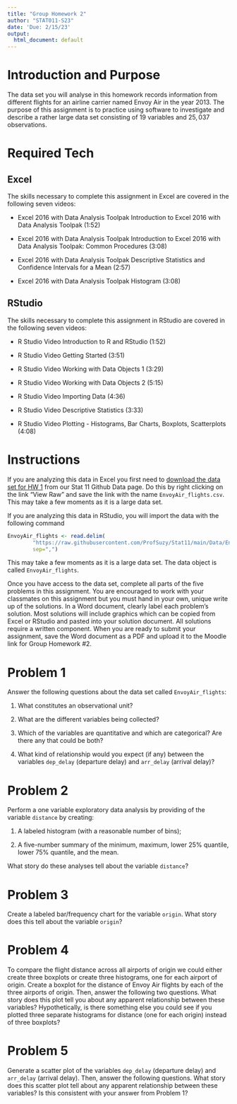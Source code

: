 ```yaml
---
title: "Group Homework 2"
author: "STAT011-S23"
date: 'Due: 2/15/23'
output:
  html_document: default
---
```


# Introduction and Purpose 

The data set you will analyse in this homework records information from different flights for an airline carrier named Envoy Air in the year 2013. The purpose of this assignment is to practice using software to investigate and describe a rather large data set consisting of $19$ variables and $25,037$ observations. 


# Required Tech 

## Excel 

The skills necessary to complete this assignment in Excel are covered in the following seven videos:

* Excel 2016 with Data Analysis Toolpak Introduction to Excel 2016 with Data Analysis Toolpak (1:52)

* Excel 2016 with Data Analysis Toolpak Introduction to Excel 2016 with Data Analysis Toolpak: Common Procedures (3:08)

* Excel 2016 with Data Analysis Toolpak Descriptive Statistics and Confidence Intervals for a Mean (2:57)

* Excel 2016 with Data Analysis Toolpak Histogram (3:08)


## RStudio

The skills necessary to complete this assignment in RStudio are covered in the following seven videos:

* R Studio Video Introduction to R and RStudio  (1:52)

* R Studio Video Getting Started (3:51)

* R Studio Video Working with Data Objects 1 (3:29)

* R Studio Video Working with Data Objects 2 (5:15)

* R Studio Video Importing Data (4:36)

* R Studio Video Descriptive Statistics (3:33)

* R Studio Video Plotting - Histograms, Bar Charts, Boxplots, Scatterplots (4:08)


# Instructions

If you are analyzing this data in Excel you first need to [download the data set for HW 1](https://github.com/ProfSuzy/Stat11/blob/main/Data/EnvoyAir_flights.txt) from our Stat 11 Github Data page. Do this by right clicking on the link "View Raw" and save the link with the name `EnvoyAir_flights.csv`. This may take a few moments as it is a large data set.

If you are analyzing this data in RStudio, you will import the data with the following command
```r
EnvoyAir_flights <- read.delim(
        "https://raw.githubusercontent.com/ProfSuzy/Stat11/main/Data/EnvoyAir_flights.txt",
        sep=",")
```
This may take a few moments as it is a large data set. The data object is called `EnvoyAir_flights`. 

Once you have access to the data set, complete all parts of the five problems in this assignment. You are encouraged to work with your classmates on this assignment but you must hand in your own, unique write up of the solutions. In a Word document, clearly label each problem's solution. Most solutions will include graphics which can be copied from Excel or RStudio and pasted into your solution document. All solutions require a written component. When you are ready to submit your assignment, save the Word document as a PDF and upload it to the Moodle link for Group Homework \#2.


# Problem 1 

Answer the following questions about the data set called `EnvoyAir_flights`:

  1. What constitutes an observational unit? 
  
  2. What are the different variables being collected?
  
  3. Which of the variables are quantitative and which are categorical? Are there any that could be both? 
  
  4. What kind of relationship would you expect (if any) between the variables `dep_delay` (departure delay) and `arr_delay` (arrival delay)?



# Problem 2

Perform a one variable exploratory data analysis by providing of the variable `distance` by creating:

  1. A labeled histogram (with a reasonable number of bins);

  2. A five-number summary of the minimum, maximum, lower 25\% quantile, lower 75\% quantile, and the mean.   

What story do these analyses tell about the variable `distance`? 


# Problem 3

Create a labeled bar/frequency chart for the variable `origin`. What story does this tell about the variable `origin`? 





# Problem 4

To compare the flight distance across all airports of origin we could either create three boxplots or create three histograms, one for each airport of origin. Create a boxplot for the distance of Envoy Air flights by each of the three airports of origin. Then, answer the following two questions. What story does this plot tell you about any apparent relationship between these variables? Hypothetically, is there something else you could see if you plotted three separate histograms for distance (one for each origin) instead of three boxplots?




# Problem 5

Generate a scatter plot of the variables `dep_delay` (departure delay) and `arr_delay` (arrival delay). Then, answer the following questions. What story does this scatter plot tell about any apparent relationship between these variables? Is this consistent with your answer from Problem 1? 





 